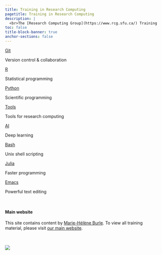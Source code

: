 ```yaml
---
title: Training in Research Computing
pagetitle: Training in Research Computing
description: |
  <br>The [Research Computing Group](https://www.rcg.sfu.ca/) Training Team at [Simon Fraser University](https://www.sfu.ca/) offers **workshops, courses, and webinars in high-performance research computing** for researchers at Canadian post-secondary institutions. We work in collaboration with other universities from British Columbia, Alberta, Saskatchewan, and Manitoba under the umbrella of the [Digital Research Alliance of Canada](https://alliancecan.ca/).
toc: false
title-block-banner: true
anchor-sections: false
---
```


:::{layout="[[5, 5, 5, 5], [5, 5, 5, 5]]"}

:::{.card .mb-3}

:::{.card-body}

[Git](/git/index.qmd){.card-title .stretched-link}

[Version control & collaboration]{.text-muted}

:::

:::

:::{.card .mb-3}

:::{.card-body}

[R](/r/index.qmd){.card-title .stretched-link}

[Statistical programming]{.text-muted}

:::

:::

:::{.card .mb-3}

:::{.card-body}

[Python](/python/index.qmd){.card-title .stretched-link}

[Scientific programming]{.text-muted}

:::

:::

:::{.card .mb-3}

:::{.card-body}

[Tools](/tools/index.qmd){.card-title .stretched-link}

[Tools for research computing]{.text-muted}

:::

:::

:::{.card .mb-3}

:::{.card-body}

[AI](/ai/index.qmd){.card-title .stretched-link}

[Deep learning]{.text-muted}

:::

:::

:::{.card .mb-3}

:::{.card-body}

[Bash](/bash/index.qmd){.card-title .stretched-link}

[Unix shell scripting]{.text-muted}

:::

:::

:::{.card .mb-3}

:::{.card-body}

[Julia](/julia/index.qmd){.card-title .stretched-link}

[Faster programming]{.text-muted}

:::

:::

:::{.card .mb-3}

:::{.card-body}

[Emacs](/emacs/index.qmd){.card-title .stretched-link}

[Powerful text editing]{.text-muted}

:::

:::

:::

<br>

:::{.small}

#### Main website

This site contains content by [Marie-Hélène Burle](https://www.sfu.ca/~msb2/). To view all training material, please visit [our main website](https://training.westdri.ca/).
<br><br>

:::
<br>
![](/img/sfudrac.png){fig-alt="frontlogo"}

